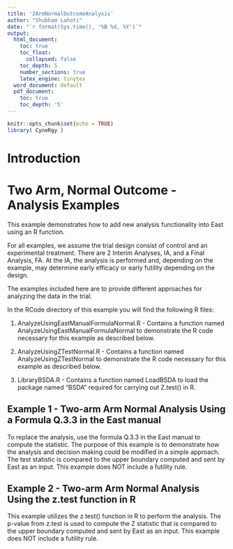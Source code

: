 ---
title: '2ArmNormalOutcomeAnalysis'
author: "Shubham Lahoti"
date: "`r format(Sys.time(), '%B %d, %Y')`"
output:
  html_document:
    toc: true
    toc_float:
      collapsed: false
    toc_depth: 5
    number_sections: true
    latex_engine: tinytex
  word_document: default
  pdf_document:
    toc: true
    toc_depth: '5'
---

```{r setup, include=FALSE}
knitr::opts_chunk$set(echo = TRUE)
library( CyneRgy )
```

# Introduction
# Two Arm, Normal Outcome - Analysis Examples

This example demonstrates how to add new analysis functionality  into East using an R function.  

For all examples, we assume the trial design consist of control and an experimental treatment. There are 2 Interim Analyses, IA, and a Final Analysis, FA. At the IA, the analysis is performed and, depending on the example, may determine early efficacy or early futility depending on the design.

The examples included here are to provide different approaches for analyzing the data in the trial. 

In the RCode directory of this example you will find the following R files:

1.  AnalyzeUsingEastManualFormulaNormal.R - Contains a function named AnalyzeUsingEastManualFormulaNormal to demonstrate the R code necessary for this example as described below.

2.  AnalyzeUsingZTestNormal.R - Contains a function named AnalyzeUsingZTestNormal to demonstrate the R code necessary for this example as described below.

3. LibraryBSDA.R - Contains a function named LoadBSDA to load the package named "BSDA" required for carrying out Z.test() in R.


## Example 1 - Two-arm Arm Normal Analysis Using a Formula Q.3.3 in the East manual

To replace the analysis, use the formula Q.3.3 in the East manual to compute the statistic.  The purpose of this example is to demonstrate how the analysis and decision making could be modified in a simple approach.  The test statistic is compared to the upper boundary computed and sent by East as an input. This example does NOT include a futility rule. 

## Example 2 - Two-arm Arm Normal Analysis Using the z.test function in R  

This example utilizes the z.test() function in R to perform the analysis. The p-value from z.test is used to compute the Z statistic that is compared to the upper boundary computed and sent by East as an input.  This example does NOT include a futility rule. 
